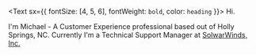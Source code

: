 <Text sx={{ fontSize: [4, 5, 6], fontWeight: `bold`, color: `heading` }}>
  Hi.
</Text>

I'm Michael - A Customer Experience professional based out of Holly Springs, NC. Currently I'm a Technical Support Manager at [SolwarWinds, Inc.](https://solarwinds.com)
